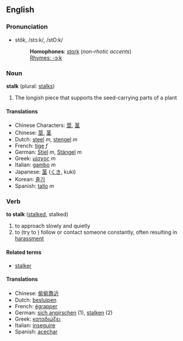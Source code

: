 ==English==
===Pronunciation===
*stôk, /stɔːk/, /stO:k/
*:'''Homophones''': [[stork]] (''non-rhotic accents'')
*:[[Rhymes:English:-ɔːk|Rhymes: -ɔːk]]

===Noun===
'''stalk''' (plural: [[stalks]])

# The longish piece that supports the seed-carrying parts of a plant

====Translations====
*Chinese Characters: [[莖]], [[茎]]
*Chinese: [[莖]], [[茎]]
*Dutch: [[steel]] ''m'', [[stengel]] ''m''
*French: [[tige]] ''f''
*German: [[Stiel]] ''m'', [[Stängel]] ''m''
*Greek: [[μίσχος]] ''m''
*Italian: [[gambo]] ''m''
*Japanese: [[茎]] ([[くき]], kuki)
*Korean: [[줄기]]
*Spanish: [[tallo]] ''m''

===Verb===
'''to stalk''' ([[stalked]], stalked)
# to approach slowly and quietly
# to (try to ) follow or contact someone constantly, often resulting in [[harassment]]

====Related terms====
*[[stalker]]

====Translations====
*Chinese: [[偷偷靠近]]
*Dutch: [[besluipen]]
*French: [[égrapper]]
*German: [[sich anpirschen]] (1), [[stalken]] (2)
*Greek: [[καταδιώξει]]
*Italian: [[inseguire]]
*Spanish: [[acechar]]